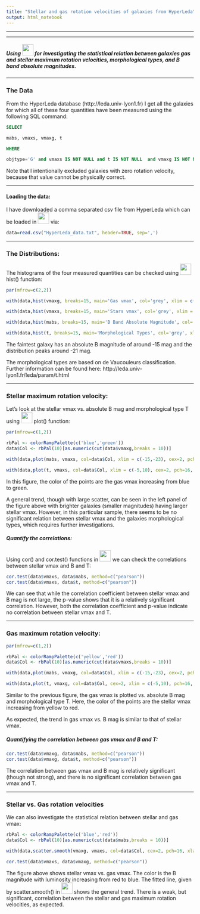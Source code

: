 ```yaml
---
title: "Stellar and gas rotation velocities of galaxies from HyperLeda"
output: html_notebook
---
```


***

***

##### Using  ![](Rlogo.svg){width=30px}  for investigating the statistical relation between galaxies gas and stellar maximum rotation velocities, morphological types, and B band absolute magnitudes. 

***

### The Data

From the HyperLeda database (http://leda.univ-lyon1.fr) I get all the galaxies for which all of these four quantities have been measured using the following SQL command:

```sql
SELECT 

mabs, vmaxs, vmaxg, t 

WHERE 

objtype='G' and vmaxs IS NOT NULL and t IS NOT NULL  and vmaxg IS NOT NULL and mabs IS NOT NULL and vmaxs != 0 and vmaxg != 0


```


Note that I intentionally excluded galaxies with zero rotation velocity, because that value cannot be physically correct. 

***

#### Loading the data:
I have downloaded a comma separated csv file from HyperLeda which can be loaded in  ![](Rlogo.svg){width=30px}  via: 
```r
data=read.csv("HyperLeda_data.txt", header=TRUE, sep=',')
```

***

### The Distributions:
The histograms of the four measured quantities can be checked using  ![](Rlogo.svg){width=30px} hist() function:
```r
par(mfrow=c(2,2))

with(data,hist(vmaxg, breaks=15, main='Gas vmax', col='grey', xlim = c(0,500), xlab = 'gas vmax (km/s)'))

with(data,hist(vmaxs, breaks=15, main='Stars vmax', col='grey', xlim = c(0,300), xlab = 'stars vmax (km/s)'))

with(data,hist(mabs, breaks=15, main='B Band Absolute Magnitude', col='grey', xlab = 'B (mag)'))

with(data,hist(t, breaks=15, main='Morphological Types', col='grey', xlim = c(-5,10), xlab = 'T'))

```

The faintest galaxy has an absolute B magnitude of around -15 mag and the distribution peaks around -21 mag. 

The morphological types are based on de Vaucouleurs classification. Further information can be found here: http://leda.univ-lyon1.fr/leda/param/t.html

***

### Stellar maximum rotation velocity:
Let's look at the stellar vmax vs. absolute B mag and morphological type T using  ![](Rlogo.svg){width=30px}  plot() function:

```r
par(mfrow=c(1,2))

rbPal <- colorRampPalette(c('blue','green'))
data$Col <- rbPal(10)[as.numeric(cut(data$vmaxg,breaks = 10))]

with(data,plot(mabs, vmaxs, col=data$Col, xlim = c(-15,-23), cex=2, pch=16, xlab = 'B (mag)', ylab = 'Stars vmax (km/s)'))

with(data,plot(t, vmaxs, col=data$Col, xlim = c(-5,10), cex=2, pch=16, xlab = 'T', ylab = 'Stars vmax (km/s)'))

```
In this figure, the color of the points are the gas vmax increasing from blue to green. 

A general trend, though with large scatter, can be seen in the left panel of the figure above with brighter galaxies (smaller magnitudes) having larger stellar vmax. However, in this particular sample, there seems to be no significant relation between stellar vmax and the galaxies morphological types, which requires further investigations.  

##### Quantify the correlations: 

Using cor() and cor.test() functions in  ![](Rlogo.svg){width=30px} we can check the correlations between stellar vmax and B and T:

```r
cor.test(data$vmaxs, data$mabs, method=c("pearson"))
cor.test(data$vmaxs, data$t, method=c("pearson"))
```
We can see that while the correlation coefficient between stellar vmax and B mag is not large, the p-value shows that it is a relatively significant correlation. However, both the correlation coefficient and p-value indicate no correlation between stellar vmax and T.

***

### Gas maximum rotation velocity:

```r
par(mfrow=c(1,2))

rbPal <- colorRampPalette(c('yellow','red'))
data$Col <- rbPal(10)[as.numeric(cut(data$vmaxs,breaks = 10))]

with(data,plot(mabs, vmaxg, col=data$Col, xlim = c(-15,-23), cex=2, pch=16, xlab = 'B (mag)', ylab = 'Gas vmax (km/s)'))

with(data,plot(t, vmaxg, col=data$Col, cex=2, xlim = c(-5,10), pch=16, xlab = 'T', ylab = 'Gas vmax (km/s)'))

```
Similar to the previous figure, the gas vmax is plotted vs. absolute B mag and morphological type T. Here, the color of the points are the stellar vmax increasing from yellow to red.

As expected, the trend in gas vmax vs. B mag is similar to that of stellar vmax.

##### Quantifying the correlation between gas vmax and B and T:

```r
cor.test(data$vmaxg, data$mabs, method=c("pearson"))
cor.test(data$vmaxg, data$t, method=c("pearson"))
```

The correlation between gas vmax and B mag is relatively significant (though not strong), and there is no significant correlation between gas vmax and T.


***

### Stellar vs. Gas rotation velocities

We can also investigate the statistical relation between stellar and gas vmax: 

```r

rbPal <- colorRampPalette(c('blue','red'))
data$Col <- rbPal(10)[as.numeric(cut(data$mabs,breaks = 10))]

with(data,scatter.smooth(vmaxg, vmaxs, col=data$Col, cex=2, pch=16, xlab = 'Gas vmax (km/s)', ylab = 'Stellar vmax (km/s)', lpars =list(col = "black", lwd = 5)))

cor.test(data$vmaxs, data$vmaxg, method=c("pearson"))

```
The figure above shows stellar vmax vs. gas vmax. The color is the B magnitude with luminosity increasing from red to blue. The fitted line, given by scatter.smooth() in ![](Rlogo.svg){width=30px} shows the general trend. There is a weak, but significant, correlation between the stellar and gas maximum rotation velocities, as expected.
